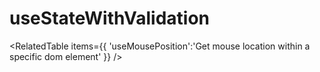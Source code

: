 
# useStateWithValidation

<DemoComponent />



<RelatedTable items={{
  'useMousePosition':'Get mouse location within a specific dom element'
}} />